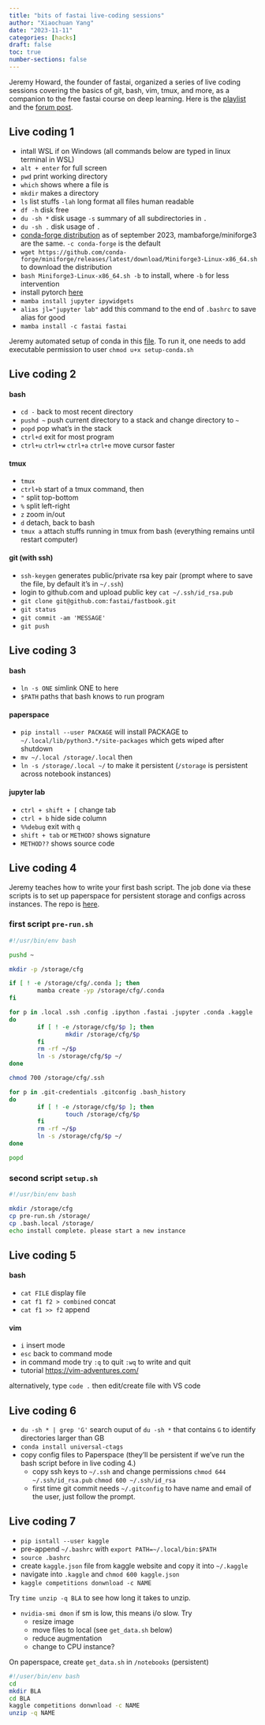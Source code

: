 ---
title: "bits of fastai live-coding sessions"
author: "Xiaochuan Yang"
date: "2023-11-11"
categories: [hacks]
draft: false
toc: true
number-sections: false
---

Jeremy Howard, the founder of fastai, organized a series of live coding sessions covering the basics of git, bash, vim, tmux, and more, as a companion to the free fastai course on deep learning. Here is the [playlist](https://www.youtube.com/playlist?list=PLfYUBJiXbdtSLBPJ1GMx-sQWf6iNhb8mM) and the [forum post](https://forums.fast.ai/t/live-coding-aka-walk-thrus/96617). 

## Live coding 1  
- intall WSL if on Windows (all commands below are typed in linux terminal in WSL)
- `alt + enter` for full screen
- `pwd` print working directory
- `which` shows where a file is
- `mkdir` makes a directory
- `ls` list stuffs `-lah` long format all files human readable
- `df -h` disk free
- `du -sh *` disk usage `-s` summary of all subdirectories in `.`
- `du -sh .` disk usage of `.`  
- [conda-forge  distribution](https://github.com/conda-forge/miniforge) as of september 2023,  mambaforge/miniforge3 are the same. `-c conda-forge` is the default
- `wget https://github.com/conda-forge/miniforge/releases/latest/download/Miniforge3-Linux-x86_64.sh` to download the distribution
- `bash Miniforge3-Linux-x86_64.sh -b` to install, where `-b` for less intervention
- install pytorch [here](https://pytorch.org/get-started/locally/)
- `mamba install jupyter ipywidgets`
- `alias jl="jupyter lab"` add this command to the end of `.bashrc` to save alias for good
- `mamba install -c fastai fastai`


:::{.callout-tip}
Jeremy automated setup of conda in this [file](https://raw.githubusercontent.com/fastai/fastsetup/master/setup-conda.sh).  To run it, one needs to add executable permission to user `chmod u+x setup-conda.sh`
:::

## Live coding 2  


#### bash  
- `cd -` back to most recent directory
- `pushd ~` push current directory to a stack and change directory to `~`
- `popd` pop what's in the stack
- `ctrl+d` exit for most program
- `ctrl+u` `ctrl+w` `ctrl+a` `ctrl+e` move cursor faster


#### tmux  
- `tmux`
- `ctrl+b` start of a tmux command, then
- `"` split top-bottom
- `%` split left-right
- `z` zoom in/out
- `d` detach, back to bash
- `tmux a` attach stuffs running in tmux from bash (everything remains until restart computer)


#### git (with ssh)
- `ssh-keygen` generates public/private rsa key pair (prompt where to save the file, by default it's in `~/.ssh`)
- login to github.com and upload public key  `cat ~/.ssh/id_rsa.pub`
- `git clone git@github.com:fastai/fastbook.git`
- `git status` 
- `git commit -am 'MESSAGE'`
- `git push`


## Live coding 3  

#### bash  
- `ln -s ONE` simlink ONE to here
- `$PATH` paths that bash knows to run program

#### paperspace
- `pip install --user PACKAGE` will install PACKAGE to `~/.local/lib/python3.*/site-packages`  which gets wiped after shutdown
- `mv ~/.local /storage/.local` then 
- `ln -s /storage/.local ~/` to make it persistent (`/storage` is persistent across notebook instances)

#### jupyter lab  
- `ctrl + shift + [` change tab
- `ctrl + b` hide side column
- `%%debug` exit with `q`
- `shift + tab` or `METHOD?` shows signature
- `METHOD??` shows source code

## Live coding 4

:::{.callout-tip}
Jeremy teaches how to write your first bash script. The job done via these scripts is to set up paperspace for persistent storage and configs across instances. The repo is [here](https://github.com/fastai/paperspace-setup/tree/master).
:::


### first script `pre-run.sh`

```{bash}
#!/usr/bin/env bash

pushd ~

mkdir -p /storage/cfg

if [ ! -e /storage/cfg/.conda ]; then
        mamba create -yp /storage/cfg/.conda
fi

for p in .local .ssh .config .ipython .fastai .jupyter .conda .kaggle
do
        if [ ! -e /storage/cfg/$p ]; then
                mkdir /storage/cfg/$p
        fi
        rm -rf ~/$p
        ln -s /storage/cfg/$p ~/
done

chmod 700 /storage/cfg/.ssh

for p in .git-credentials .gitconfig .bash_history
do
        if [ ! -e /storage/cfg/$p ]; then
                touch /storage/cfg/$p
        fi
        rm -rf ~/$p
        ln -s /storage/cfg/$p ~/
done

popd
```

### second script `setup.sh`

```{bash}
#!/usr/bin/env bash

mkdir /storage/cfg
cp pre-run.sh /storage/
cp .bash.local /storage/
echo install complete. please start a new instance
```



## Live coding 5


#### bash
- `cat FILE` display file
- `cat f1 f2 > combined` concat
- `cat f1 >> f2` append


#### vim  
- `i` insert mode
- `esc` back to command mode
- in command mode try `:q` to quit `:wq` to write and quit 
- tutorial [https://vim-adventures.com/](https://vim-adventures.com/)

alternatively,  type `code .` then edit/create file with VS code 


## Live coding 6


- `du -sh * | grep 'G'`  search ouput of `du -sh *` that contains `G` to identify directories larger than GB
- `conda install universal-ctags`
- copy config files to Paperspace (they'll be persistent if we've run the bash script before in live coding 4.)
  -  copy ssh keys to `~/.ssh` and change permissions `chmod 644 ~/.ssh/id_rsa.pub` `chmod 600 ~/.ssh/id_rsa`
  -  first time git commit needs `~/.gitconfig` to have name and email of the user, just follow the prompt. 


## Live coding 7

- `pip isntall --user kaggle`  
- pre-append `~/.bashrc` with  `export PATH=~/.local/bin:$PATH`
- `source .bashrc` 
- create `kaggle.json` file from kaggle website and copy  it into `~/.kaggle`
- navigate into `.kaggle` and `chmod 600 kaggle.json`
- `kaggle competitions donwnload -c NAME`


Try `time unzip -q BLA` to see how long it takes to unzip. 


- `nvidia-smi dmon` if sm is low, this means i/o slow. Try  
  -  resize image
  -  move files to local (see `get_data.sh` below) 
  -  reduce augmentation
  -  change to CPU instance?



On paperspace, create `get_data.sh` in `/notebooks` (persistent)
```{bash}
#!/user/bin/env bash
cd
mkdir BLA
cd BLA
kaggle competitions donwnload -c NAME
unzip -q NAME
```